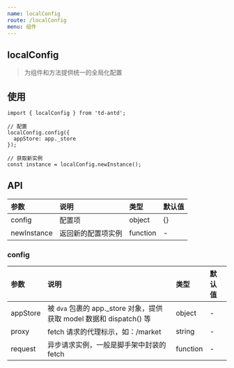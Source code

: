 ```yaml
---
name: localConfig
route: /localConfig
menu: 组件
---
```


## localConfig

> 为组件和方法提供统一的全局化配置

## 使用

```
import { localConfig } from 'td-antd';

// 配置
localConfig.config({
  appStore: app._store
});

// 获取新实例
const instance = localConfig.newInstance();
```

## API

|参数|说明|类型|默认值|
|:--|:--|:--|:--|
|config|配置项|object|{}|
|newInstance|返回新的配置项实例|function|-|

### config

|参数|说明|类型|默认值|
|:--|:--|:--|:--|
|appStore|被 `dva` 包裹的 app._store 对象，提供获取 model 数据和 dispatch() 等|object|-|
|proxy|fetch 请求的代理标示，如：/market|string|-|
|request|异步请求实例，一般是脚手架中封装的 fetch|function|-|